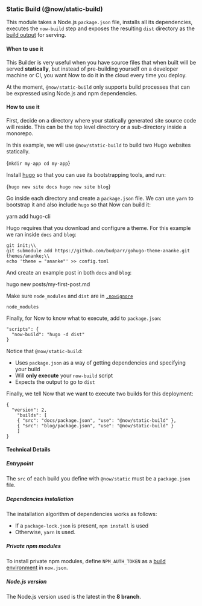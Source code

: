 
### Static Build (@now/static-build)
This module takes a Node.js `package.json` file, installs all its dependencies, executes the `now-build` step and exposes the resulting `dist` directory as the [build output](/docs/v2/deployments/builds#source-and-outpu) for serving.

#### When to use it

This Builder is very useful when you have source files that when built will be served **statically**, but instead of pre-building yourself on a developer machine or CI, you want Now to do it in the cloud every time you deploy.

<Note>At the moment, `@now/static-build` only supports build processes that can be expressed using Node.js and npm dependencies.</Note>

#### How to use it

First, decide on a directory where your statically generated site source code will reside. This can be the top level directory or a sub-directory inside a monorepo.

In this example, we will use `@now/static-build` to build two Hugo websites statically.

<TerminalInput>{`mkdir my-app
cd my-app`}</TerminalInput>

Install [hugo](https://gohugo.io/) so that you can use its bootstrapping tools, and run:

<TerminalInput>{`hugo new site docs
hugo new site blog`}</TerminalInput>

Go inside each directory and create a `package.json` file. We can use `yarn` to bootstrap it and also include `hugo` so that Now can build it:

<TerminalInput>
yarn add hugo-cli
</TerminalInput>

Hugo requires that you download and configure a theme. For this example we ran inside `docs` and `blog`:

```
git init;\\
git submodule add https://github.com/budparr/gohugo-theme-ananke.git themes/ananke;\\
echo 'theme = "ananke"' >> config.toml
```

And create an example post in both `docs` and `blog`:

<TerminalInput>hugo new posts/my-first-post.md</TerminalInput>

Make sure `node_modules` and `dist` are in [`.nowignore`](/docs/v2/deployments/ignoring-source-paths)

```
node_modules
```

Finally, for Now to know what to execute, add to `package.json`:

```
"scripts": {
  "now-build": "hugo -d dist"
}
```

Notice that `@now/static-build`:
- Uses `package.json` as a way of getting dependencies and specifying your build
- Will **only execute** your `now-build` script
- Expects the output to go to `dist`

Finally, we tell Now that we want to execute two builds for this deployment:

```
{
  "version": 2,
    "builds": [
    { "src": "docs/package.json", "use": "@now/static-build" },
    { "src": "blog/package.json", "use": "@now/static-build" }
    ]
}
```

#### Technical Details

##### Entrypoint

The `src` of each build you define with `@now/static` must be a `package.json` file.

##### Dependencies installation

The installation algorithm of dependencies works as follows:

- If a `package-lock.json` is present, `npm install` is used
- Otherwise, `yarn` is used.

##### Private npm modules

To install private npm modules, define `NPM_AUTH_TOKEN` as a [build environment](/docs/v2/deployments/configuration#build-env) in `now.json`.

##### Node.js version

The Node.js version used is the latest in the **8 branch**.
